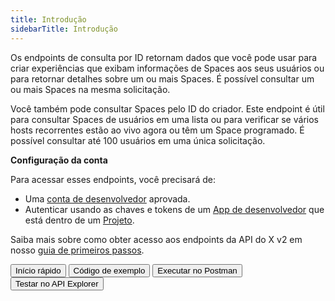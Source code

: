 ```yaml
---
title: Introdução
sidebarTitle: Introdução
---
```



Os endpoints de consulta por ID retornam dados que você pode usar para criar experiências que exibam informações de Spaces aos seus usuários ou para retornar detalhes sobre um ou mais Spaces. É possível consultar um ou mais Spaces na mesma solicitação.

Você também pode consultar Spaces pelo ID do criador. Este endpoint é útil para consultar Spaces de usuários em uma lista ou para verificar se vários hosts recorrentes estão ao vivo agora ou têm um Space programado. É possível consultar até 100 usuários em uma única solicitação.

**Configuração da conta**

Para acessar esses endpoints, você precisará de:

- Uma [conta de desenvolvedor](https://developer.x.com/en/portal/petition/essential/basic-info) aprovada.
- Autenticar usando as chaves e tokens de um [App de desenvolvedor](/pt-BR/resources/fundamentals/developer-apps) que está dentro de um [Projeto](/pt-BR/resources/fundamentals/projects).

Saiba mais sobre como obter acesso aos endpoints da API do X v2 em nosso [guia de primeiros passos](/pt-BR/x-api/getting-started/getting-access).

<div className="flex space-x-2">
  <Button href="https://developer.x.com/x-api/spaces/spaces-lookup.html">
    Início rápido
  </Button>

  <Button href="https://github.com/xdevplatform/Twitter-API-v2-sample-code">
    Código de exemplo
  </Button>

  <Button href="https://app.getpostman.com/run-collection/9956214-784efcda-ed4c-4491-a4c0-a26470a67400">
    Executar no Postman
  </Button>

  <Button href="https://developer.x.com/apitools/api?endpoint=/2/spaces&method=get">
    Testar no API Explorer
  </Button>
</div>
